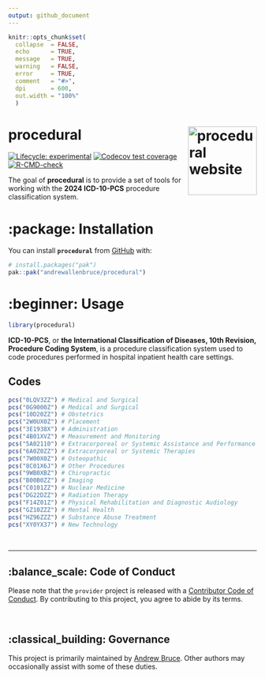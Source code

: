 ```yaml
---
output: github_document
---
```


<!-- README.md is generated from README.Rmd. Please edit that file -->

```r
knitr::opts_chunk$set(
  collapse  = FALSE,
  echo      = TRUE,
  message   = TRUE, 
  warning   = FALSE,
  error     = TRUE,
  comment   = "#>",
  dpi       = 600, 
  out.width = "100%"
  )
```

# procedural <a href="https://andrewallenbruce.github.io/procedural/"><img src="man/figures/logo.png" align="right" height="139" alt="procedural website" /></a>


<!-- badges: start -->
[![Lifecycle: experimental](https://img.shields.io/badge/lifecycle-experimental-orange.svg)](https://lifecycle.r-lib.org/articles/stages.html#experimental)
[![Codecov test coverage](https://codecov.io/gh/andrewallenbruce/procedural/branch/main/graph/badge.svg)](https://app.codecov.io/gh/andrewallenbruce/procedural?branch=main)
[![R-CMD-check](https://github.com/andrewallenbruce/procedural/actions/workflows/R-CMD-check.yaml/badge.svg)](https://github.com/andrewallenbruce/procedural/actions/workflows/R-CMD-check.yaml)
<!-- badges: end -->

The goal of __procedural__ is to provide a set of tools for working with the __2024 ICD-10-PCS__ procedure classification system.

# :package: Installation

You can install __`procedural`__ from [GitHub](https://github.com/) with:

``` r
# install.packages("pak")
pak::pak("andrewallenbruce/procedural")
```

# :beginner: Usage

```r
library(procedural)
```


__ICD-10-PCS__, or __the International Classification of Diseases, 10th Revision, Procedure Coding System__, is a procedure classification system used to code procedures performed in hospital inpatient health care settings.

## Codes

```r
pcs("0LQV3ZZ") # Medical and Surgical
pcs("0G9000Z") # Medical and Surgical
pcs("10D20ZZ") # Obstetrics
pcs("2W0UX0Z") # Placement
pcs("3E1938X") # Administration
pcs("4B01XVZ") # Measurement and Monitoring
pcs("5A02110") # Extracorporeal or Systemic Assistance and Performance
pcs("6A0Z0ZZ") # Extracorporeal or Systemic Therapies
pcs("7W00X0Z") # Osteopathic
pcs("8C01X6J") # Other Procedures
pcs("9WB0XBZ") # Chiropractic
pcs("B00B0ZZ") # Imaging
pcs("C0101ZZ") # Nuclear Medicine
pcs("DG22DZZ") # Radiation Therapy
pcs("F14Z01Z") # Physical Rehabilitation and Diagnostic Audiology
pcs("GZ10ZZZ") # Mental Health
pcs("HZ96ZZZ") # Substance Abuse Treatment
pcs("XY0YX37") # New Technology
```

<br>

------------------------------------------------------------------------------

## :balance_scale: Code of Conduct

Please note that the `provider` project is released with a [Contributor Code of Conduct](https://andrewallenbruce.github.io/procedural/CODE_OF_CONDUCT.html). By contributing to this project, you agree to abide by its terms.

<br>

## :classical_building: Governance

This project is primarily maintained by [Andrew Bruce](https://github.com/andrewallenbruce). Other authors may occasionally assist with some of these duties.
